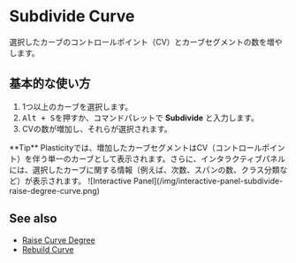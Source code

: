 
# Subdivide Curve

<Reference shortcut="Alt + S" command="Subdivide Curve" button="" />

選択したカーブのコントロールポイント（CV）とカーブセグメントの数を増やします。 

## 基本的な使い方

1. 1つ以上のカーブを選択します。
2. <kbd>Alt + S</kbd>を押すか、コマンドパレットで **Subdivide** と入力します。
3. CVの数が増加し、それらが選択されます。

<Callout type="info" emoji="💡">
    **Tip**
    Plasticityでは、増加したカーブセグメントはCV（コントロールポイント）を伴う単一のカーブとして表示されます。さらに、インタラクティブパネルには、選択したカーブに関する情報（例えば、次数、スパンの数、クラス分類など）が表示されます。
    ![Interactive Panel](/img/interactive-panel-subdivide-raise-degree-curve.png)
</Callout>

## See also
- [Raise Curve Degree](raise-curve-degree)
- [Rebuild Curve](rebuild-curve) 